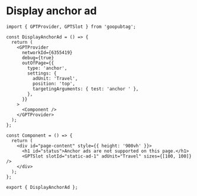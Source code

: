# Display anchor ad

```tsx
import { GPTProvider, GPTSlot } from 'goopubtag';

const DisplayAnchorAd = () => {
  return (
    <GPTProvider
      networkId={6355419}
      debug={true}
      outOfPage={{
        type: 'anchor',
        settings: {
          adUnit: 'Travel',
          position: 'top',
          targetingArguments: { test: 'anchor ' },
        },
      }}
    >
      <Component />
    </GPTProvider>
  );
};

const Component = () => {
  return (
    <div id="page-content" style={{ height: '900vh' }}>
      <h1 id="status">Anchor ads are not supported on this page.</h1>
      <GPTSlot slotId="static-ad-1" adUnit="Travel" sizes={[100, 100]} />
    </div>
  );
};

export { DisplayAnchorAd };
```